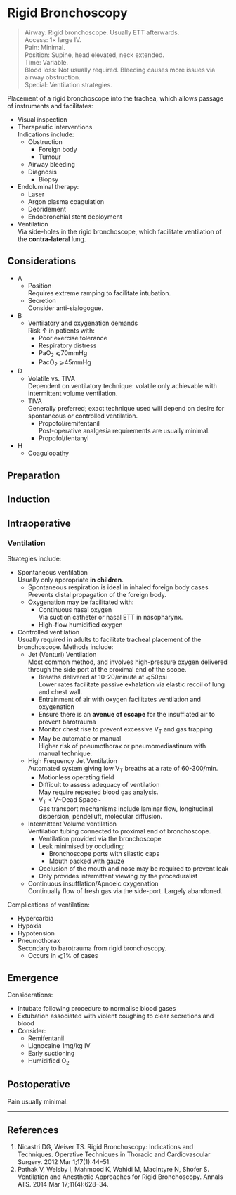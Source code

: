 # Rigid Bronchoscopy


>Airway: Rigid bronchoscope. Usually ETT afterwards. <br>
>Access: 1× large IV. <br>
>Pain: Minimal. <br>
>Position: Supine, head elevated, neck extended. <br>
>Time: Variable. <br>
>Blood loss: Not usually required. Bleeding causes more issues via airway obstruction. <br>
>Special: Ventilation strategies. <br>


Placement of a rigid bronchoscope into the trachea, which allows passage of instruments and facilitates:

* Visual inspection
* Therapeutic interventions\
Indications include:
	* Obstruction
		* Foreign body
		* Tumour
	* Airway bleeding
	* Diagnosis
		* Biopsy
* Endoluminal therapy:
	* Laser
	* Argon plasma coagulation
	* Debridement
	* Endobronchial stent deployment
* Ventilation\
Via side-holes in the rigid bronchoscope, which facilitate ventilation of the **contra-lateral** lung. 


## Considerations

* A
	* Position\
	Requires extreme ramping to facilitate intubation.
	* Secretion\
	Consider anti-sialogogue.
* B
	* Ventilatory and oxygenation demands\
	Risk ↑ in patients with:
		* Poor exercise tolerance
		* Respiratory distress
		* PaO~2~ ⩽70mmHg
		* PacO~2~ ⩾45mmHg
* D
	* Volatile vs. TIVA\
	Dependent on ventilatory technique: volatile only achievable with intermittent volume ventilation.
	* TIVA\
	Generally preferred; exact technique used will depend on desire for spontaneous or controlled ventilation.
		* Propofol/remifentanil\
		Post-operative analgesia requirements are usually minimal.
		* Propofol/fentanyl
* H
	* Coagulopathy

## Preparation

## Induction

## Intraoperative


### Ventilation

Strategies include:

* Spontaneous ventilation\
Usually only appropriate **in children**.
	* Spontaneous respiration is ideal in inhaled foreign body cases\
	Prevents distal propagation of the foreign body.
	* Oxygenation may be facilitated with:
		* Continuous nasal oxygen\
		Via suction catheter or nasal ETT in nasopharynx.
		* High-flow humidified oxygen
* Controlled ventilation\
Usually required in adults to facilitate tracheal placement of the bronchoscope. Methods include:
	* Jet (Venturi) Ventilation\
	Most common method, and involves high-pressure oxygen delivered through the side port at the proximal end of the scope.
		* Breaths delivered at 10-20/minute at ⩽50psi\
		Lower rates facilitate passive exhalation via elastic recoil of lung and chest wall.
		* Entrainment of air with oxygen facilitates ventilation and oxygenation
		* Ensure there is an **avenue of escape** for the insufflated air to prevent barotrauma
		* Monitor chest rise to prevent excessive V~T~ and gas trapping
		* May be automatic or manual\
		Higher risk of pneumothorax or pneumomediastinum with manual technique.
	* High Frequency Jet Ventilation\
	Automated system giving low V~T~ breaths at a rate of 60-300/min.
		* Motionless operating field
		* Difficult to assess adequacy of ventilation\
		May require repeated blood gas analysis.
		* V~T~ < V~Dead Space~\
		Gas transport mechanisms include laminar flow, longitudinal dispersion, pendelluft, molecular diffusion.
	* Intermittent Volume ventilation\
	Ventilation tubing connected to proximal end of bronchoscope.
		* Ventilation provided via the bronchoscope
		* Leak minimised by occluding:
			* Bronchoscope ports with silastic caps
			* Mouth packed with gauze
		* Occlusion of the mouth and nose may be required to prevent leak
		* Only provides intermittent viewing by the proceduralist
	* Continuous insufflation/Apnoeic oxygenation\
	Continually flow of fresh gas via the side-port. Largely abandoned.


Complications of ventilation:

* Hypercarbia
* Hypoxia
* Hypotension
* Pneumothorax\
Secondary to barotrauma from rigid bronchoscopy.
	* Occurs in ⩽1% of cases

## Emergence

Considerations:

* Intubate following procedure to normalise blood gases
* Extubation associated with violent coughing to clear secretions and blood
* Consider:
	* Remifentanil
	* Lignocaine 1mg/kg IV
	* Early suctioning
	* Humidified O~2~

## Postoperative

Pain usually minimal.

---

## References

1. Nicastri DG, Weiser TS. Rigid Bronchoscopy: Indications and Techniques. Operative Techniques in Thoracic and Cardiovascular Surgery. 2012 Mar 1;17(1):44–51. 
2. Pathak V, Welsby I, Mahmood K, Wahidi M, MacIntyre N, Shofer S. Ventilation and Anesthetic Approaches for Rigid Bronchoscopy. Annals ATS. 2014 Mar 17;11(4):628–34. 
